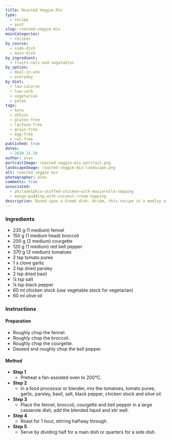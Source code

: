 ```yaml
---
title: Roasted Veggie Mix
type:
  - recipe
  - post
slug: roasted-veggie-mix
mainCategories: 
  - recipes
by_course:
  - side-dish
  - main-dish
by_ingredient:
  - fruits-nuts-and-vegetables
by_option:
  - meal-in-one
  - everyday
by_diet:
  - low-calorie
  - low-carb
  - vegetarian
  - paleo
tags:
  - keto
  - atkins
  - gluten-free
  - lactose-free
  - grain-free
  - egg-free
  - nut-free
published: true
dates: 
  - 2020.11.18
author: alex
portraitImage: roasted-veggie-mix-portrait.png
landscapeImage: roasted-veggie-mix-landscape.png
alt: roasted veggie mix
photographer: alex
comments: true
associated: 
  - philadelphia-stuffed-chicken-with-mozzarella-topping
  - mango-pudding-with-coconut-cream-topping
description: Based upon a Greek dish, Briam, this recipe is a medley of roasted vegetables.
---
```


<Ingredients>

### Ingredients
    
  - 235 g (1 medium) fennel
  - 150 g (1 medium head) broccoli
  - 200 g (2 medium) courgette
  - 120 g (1 medium) red bell pepper
  - 370 g (3 medium) tomatoes
  - 2 tsp tomato puree
  - 1 x clove garlic
  - 2 tsp dried parsley
  - 2 tsp dried basil
  - ¼ tsp salt
  - ¼ tsp black pepper
  - 60 ml chicken stock (use vegetable stock for vegetarian)
  - 60 ml olive oil 

</Ingredients>

<Instructions>

### Instructions

#### Preparation

  - Roughly chop the fennel.
  - Roughly chop the broccoli.
  - Roughly chop the courgette.
  - Deseed and roughly chop the bell pepper.

#### Method

  - **Step 1**
    - Preheat a fan-assisted oven to 200°C.
  - **Step 2**
    - In a food processor or blender, mix the tomatoes, tomato puree, garlic, parsley, basil, salt, black pepper, chicken stock and olive oil.
  - **Step 3**
    - Place the fennel, broccoli, courgette and bell pepper in a large casserole dish, add the blended liquid and stir well.
  - **Step 4**
    - Roast for 1 hour, stirring halfway through.
  - **Step 5**
    - Serve by dividing half for a main dish or quarters for a side dish.

</Instructions>